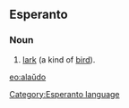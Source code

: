 ==Esperanto==
===Noun===
# [[lark]] (a kind of [[bird]]).

[[eo:alaŭdo]]
[[Category:Esperanto language]]
{{Universala Vortaro}}